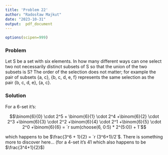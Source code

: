 ```yaml
---
title: 'Problem 22'
author: "Radosław Majkut"
date: "2023-10-31"
output:  pdf_document
---
```


```r
options(scipen=999)
```

### Problem

Let S be a set with six elements. In how many different ways can one select two not necessarily distinct subsets of S so that the union of the two subsets is S? The order of the selection does not matter; for example the pair of subsets {a, c}, {b, c, d, e, f} represents the same selection as the pair {b, c, d, e}, {a, c}.

### Solution

For a 6-set it's:

$$\binom{6}{0} \cdot 2^5 + \binom{6}{1} \cdot 2^4 +\binom{6}{2} \cdot 2^3 +\binom{6}{3} \cdot 2^2 +\binom{6}{4} \cdot 2^1 +\binom{6}{5} \cdot 2^0 +\binom{6}{6} = `r sum(choose(6, 0:5) * 2^(5:0)) + 1`$$

which happens to be $\frac{3^6 + 1}{2} = `r (3^6+1)/2`$. There is something more to discover here... (for a 4-set it's 41 which also happens to be $\frac{3^4+1}{2}$)